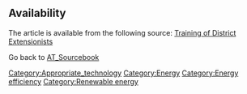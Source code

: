==Availability==
The article is available from the following source:
[http://www.fastonline.org/CD3WD_40/JF/JF_VE/BIG/20-474.pdf Training of District Extensionists]




Go back to [[AT_Sourcebook]]

[[Category:Appropriate_technology]]
[[Category:Energy]]
[[Category:Energy efficiency]]
[[Category:Renewable energy]]